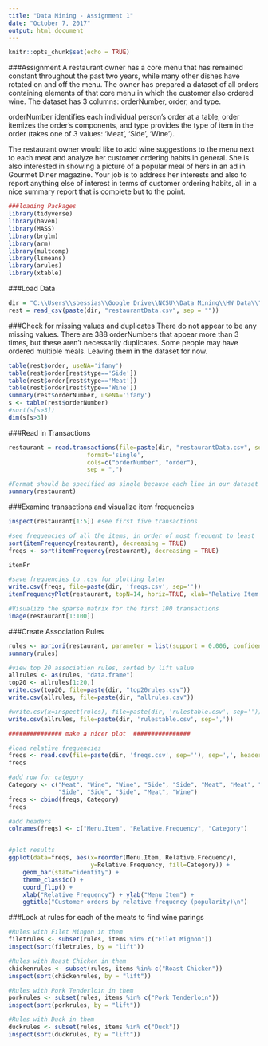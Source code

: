 ---
title: "Data Mining - Assignment 1"
date: "October 7, 2017"
output: html_document
---

```{r setup, include=FALSE}
knitr::opts_chunk$set(echo = TRUE)
```

###Assignment
A restaurant owner has a core menu that has remained constant throughout the past two years, while many
other dishes have rotated on and off the menu. The owner has prepared a dataset of all orders containing
elements of that core menu in which the customer also ordered wine. The dataset has 3 columns: orderNumber, order, and type.

orderNumber identifies each individual person's order at a table, order itemizes the order's components, and type provides the type of item in the order (takes one of 3 values: 'Meat', 'Side', 'Wine').

The restaurant owner would like to add wine suggestions to the menu next to each meat and analyze her
customer ordering habits in general. She is also interested in showing a picture of a popular meal of hers in an ad in Gourmet Diner magazine. Your job is to address her interests and also to report anything else of interest in terms of customer ordering habits, all in a nice summary report that is complete but to the point.


```{r, include=F}
###loading Packages
library(tidyverse)
library(haven)
library(MASS)
library(brglm)
library(arm)
library(multcomp)
library(lsmeans)
library(arules)
library(xtable)
```

###Load Data
```{r}
dir = "C:\\Users\\sbessias\\Google Drive\\NCSU\\Data Mining\\HW Data\\"
rest = read_csv(paste(dir, "restaurantData.csv", sep = ""))
```

###Check for missing values and duplicates
There do not appear to be any missing values.
There are 388 orderNumbers that appear more than 3 times, but these aren't necessarily duplicates. Some people may have ordered multiple meals. Leaving them in the dataset for now.
```{r}
table(rest$order, useNA='ifany')
table(rest$order[rest$type=='Side'])
table(rest$order[rest$type=='Meat'])
table(rest$order[rest$type=='Wine'])
summary(rest$orderNumber, useNA='ifany')
s <- table(rest$orderNumber)
#sort(s[s>3])
dim(s[s>3])
```

###Read in Transactions
```{r, include=F}
restaurant = read.transactions(file=paste(dir, "restaurantData.csv", sep=""), 
                      format='single', 
                      cols=c("orderNumber", "order"),
                      sep = ",")

#Format should be specified as single because each line in our dataset corresponds to a single item and contains ids for the transaction and the item.
summary(restaurant)
```

###Examine transactions and visualize item frequencies
```{r}
inspect(restaurant[1:5]) #see first five transactions

#see frequencies of all the items, in order of most frequent to least
sort(itemFrequency(restaurant), decreasing = TRUE)
freqs <- sort(itemFrequency(restaurant), decreasing = TRUE)

itemFr

#save frequencies to .csv for plotting later
write.csv(freqs, file=paste(dir, 'freqs.csv', sep=''))
itemFrequencyPlot(restaurant, topN=14, horiz=TRUE, xlab="Relative Item Frequency")

#Visualize the sparse matrix for the first 100 transactions
image(restaurant[1:100])
```

###Create Association Rules 
```{r}
rules <- apriori(restaurant, parameter = list(support = 0.006, confidence = 0.25, minlen = 1))
summary(rules)

#view top 20 association rules, sorted by lift value
allrules <- as(rules, "data.frame")
top20 <- allrules[1:20,]
write.csv(top20, file=paste(dir, "top20rules.csv"))
write.csv(allrules, file=paste(dir, "allrules.csv"))

#write.csv(x=inspect(rules), file=paste(dir, 'rulestable.csv', sep=''))
write.csv(allrules, file=paste(dir, 'rulestable.csv', sep=','))

############### make a nicer plot  ################

#load relative frequencies
freqs <- read.csv(file=paste(dir, 'freqs.csv', sep=''), sep=',', header=T)
freqs

#add row for category
Category <- c("Meat", "Wine", "Wine", "Side", "Side", "Meat", "Meat", "Side", "Wine", 
              "Side", "Side", "Side", "Meat", "Wine")
freqs <- cbind(freqs, Category)
freqs

#add headers
colnames(freqs) <- c("Menu.Item", "Relative.Frequency", "Category")


#plot results
ggplot(data=freqs, aes(x=reorder(Menu.Item, Relative.Frequency), 
                       y=Relative.Frequency, fill=Category)) +
    geom_bar(stat="identity") + 
    theme_classic() + 
    coord_flip() +
    xlab("Relative Frequency") + ylab("Menu Item") +
    ggtitle("Customer orders by relative frequency (popularity)\n")

```

###Look at rules for each of the meats to find wine parings
```{r}

#Rules with Filet Mingon in them
filetrules <- subset(rules, items %in% c("Filet Mignon"))
inspect(sort(filetrules, by = "lift"))

#Rules with Roast Chicken in them
chickenrules <- subset(rules, items %in% c("Roast Chicken"))
inspect(sort(chickenrules, by = "lift"))

#Rules with Pork Tenderloin in them
porkrules <- subset(rules, items %in% c("Pork Tenderloin"))
inspect(sort(porkrules, by = "lift"))

#Rules with Duck in them
duckrules <- subset(rules, items %in% c("Duck"))
inspect(sort(duckrules, by = "lift"))
```
